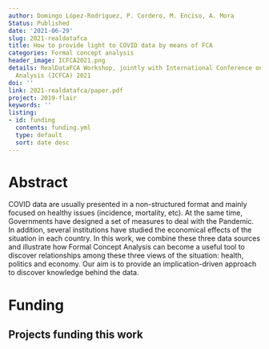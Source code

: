 ```yaml
---
author: Domingo López-Rodríguez, P. Cordero, M. Enciso, A. Mora
Status: Published
date: '2021-06-29'
slug: 2021-realdatafca
title: How to provide light to COVID data by means of FCA
categories: Formal concept analysis
header_image: ICFCA2021.png
details: RealDataFCA Workshop, jointly with International Conference on Formal Concept
  Analysis (ICFCA) 2021
doi: ''
link: 2021-realdatafca/paper.pdf
project: 2019-flair
keywords: ''
listing:
- id: funding
  contents: funding.yml
  type: default
  sort: date desc
---
```



# Abstract


COVID data are usually presented in a non-structured format and mainly
  focused on healthy issues (incidence, mortality, etc). At the same time, Governments
  have designed a set of measures to deal with the Pandemic. In addition, several
  institutions have studied the economical effects of the situation in each country.
  In this work, we combine these three data sources and  illustrate how Formal Concept
  Analysis can become a useful tool to discover relationships among these three views
  of the situation: health, politics and economy. Our aim is to provide an implication-driven
  approach to discover knowledge behind the data.





# Funding
::: {.callout-note appearance='minimal' collapse=false}
## Projects funding this work

:::{#funding}
:::
:::






